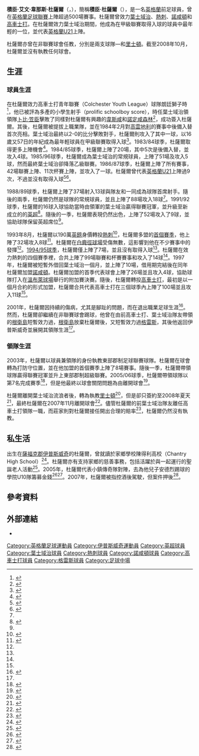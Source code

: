 {{noteTA
|T=zh-hans:杰森·杜萨尔;zh-hk:積臣·杜薩爾;zh-tw:傑森·杜薩爾;
|G1=足球
|G2=英超
|G3=FAcup
|1=zh-hans:杰森·杜萨尔;zh-hk:積臣·杜薩爾;zh-tw:傑森·杜薩爾;
|2=zh-hans:杜萨尔;zh-hk:杜薩爾;zh-tw:杜薩爾;
|3=zh-hans:温布利球场;zh-hk:溫布萊球場;zh-tw:溫布萊球場;
|4=zh-hans:杰森·欧文·怀南斯·杜萨尔;zh-hk:積臣·艾文·韋那斯·杜薩爾;zh-tw:傑森·艾文·韋那斯·杜薩爾;
}}
{{Football manager infobox
| playername = 積臣·杜薩爾<br />Jason Dozzell
| fullname = Jason Irvin Winans Dozzell<ref name="wwitfc">{{en}}{{Cite book | first=Dean | last= Hayes| title = The Who's Who of Ipswich Town | isbn=1859835155 | publisher = Breedon Books | pages=52–53}}</ref>
| image = 
| dateofbirth = {{birth date and age|1967|12|9|df=y}}
| cityofbirth = [[伊普斯威奇|伊普斯威奇]]
| countryofbirth = [[英格蘭|英格蘭]]
| height = {{height|m=1.85}}
| currentclub = --
| position = [[中場|中場]]
| youthyears = 
| youthclubs =
| years = 1983–93<br />1993–97<br />1997<br />1997–98<br />1998–02<br />2002<br />2002
| clubs = [[葉士域治足球會|葉士域治]]<br />[[熱刺足球會|熱刺]]<br />→ [[葉士域治足球會|葉士域治]] (借用)<br /> [[諾咸頓城足球會|諾咸頓]]<br />[[高車士打足球會|高車士打]]<br />[[肯維島足球會|根衛島]]<br />[[格雷斯足球會|格雷斯]]<br />'''總計'''
| caps(goals) = 340 (53)<br />{{0}}84 (13)<br />{{0}}{{0}}8 {{0}}(1)<br />{{0}}22 {{0}}(4)<br />{{0}}91 {{0}}(9)<br />{{0}}{{0}}4 {{0}}(0)<br />{{0}}{{0}}1 {{0}}(0)<br/>'''550''' ('''80''')
| manageryears = 2003–06<br />2006–07
| managerclubs = {{Link-en|葉士域治流浪者|Ipswich Wanderers F.C.}}<br />[[里士頓|里士頓]]
| nationalyears = 1986–89
| nationalteam = [[英格蘭21歲以下足球代表隊|英格蘭U21]]
| nationalcaps(goals) = {{0}}{{0}}9 {{0}}(0)
}}
'''積臣·艾文·韋那斯·杜薩爾'''（{{lang-en|Jason Irvin Winans Dozzell}}，{{bd|1967年|12月9日|catIdx=Dozzell, Jason}}），簡稱'''積臣·杜薩爾'''（{{lang-en|Jason Dozzell}}），是一名[[英格蘭|英格蘭]]前足球員，曾在[[英格蘭足球聯賽|英格蘭足球聯賽]]上陣超過500場賽事。杜薩爾曾效力[[葉士域治足球會|葉士域治]]、[[熱刺足球會|熱刺]]、[[諾咸頓城足球會|諾咸頓]]和[[高車士打足球會|高車士打]]。在杜薩爾效力葉士域治期間，他成為在甲級聯賽取得入球的球員中最年輕的一位，並代表[[英格蘭21歲以下足球代表隊|英格蘭U21]]上陣。

杜薩爾亦曾在非聯賽球會任教，分別是兩支{{Link-en|東部郡制足球聯賽|Eastern Counties Football League}}球隊—{{Link-en|葉士域治流浪者|Ipswich Wanderers F.C.}}和[[里士頓|里士頓]]。截至2008年10月，杜薩爾並沒有執教任何球會。

== 生涯 ==
=== 球員生涯 ===

在杜薩爾效力高車士打青年聯賽（Colchester Youth League）球隊朗廷獅子時<ref>{{en}}{{Cite web | url = http://archive.thurrockgazette.co.uk/1998/10/14/229806.html | work = Thurrock Gazette | date = 1998-10-14 | accessdate = 2008-10-09| title = Soccer: Dozzell signs for U's...at last}}{{dead link|date=October 2015}}</ref>，他已被評為多產的小學生射手（prolific schoolboy score），時任葉士域治領領隊[[卜比·笠臣|卜比·笠臣]]擊敗了同樣對杜薩爾有興趣的[[韋斯咸足球會|韋斯咸]]和[[諾定咸森林|諾定咸森林]]<ref name="curtain">{{en}}{{Cite web | url = http://archive.echo-news.co.uk/2001/10/12/172821.html| title = Soccer: Dozzell's final curtain...| author=Francis Ponder|date = 2001-10-12|accessdate=2008-11-05}}{{dead link|date=October 2015}}</ref>，成功簽入杜薩爾。其後，杜薩爾被{{Link-en|卜比·費格遜|Bobby Ferguson (footballer born 1938)}}提拔上職業隊，並在1984年2月對[[高雲地利足球會|高雲地利]]的賽事中後備入替首次亮相。葉士域治最終以2-0的比分擊敗對手，杜薩爾則攻入了其中一球，以16歲又57日的年紀成為最年輕球員在甲級聯賽取得入球<ref name="Teenage star set to shine">{{en}}{{cite news|url=http://www.eveningstar.co.uk/content/eveningstar/news/story.aspx?brand=ESTOnline&category=News&tBrand=ESTOnline&tCategory=News&itemid=IPED25%20Oct%202007%2007%3A06%3A10%3A037 |title=Teenage star set to shine |date=2007-10-24 |work=Evening Star |accessdate=2008-08-09 |deadurl=yes |archiveurl=https://web.archive.org/web/20070317011632/http://www.eveningstar.co.uk/content/eveningstar/news/story.aspx?brand=ESTOnline |archivedate=2007-03-17 }}</ref>。1983/84球季，杜薩爾取得更多上陣機會<ref name="poa">{{en}}{{Cite web|url=http://www.tmwmtt.com/sql/players/profile.phtml?fullname=Jason+Dozzell |title=Jason Dozzell |publisher=Pride of Anglia |accessdate=2008-10-08 |deadurl=yes |archiveurl=https://web.archive.org/web/20071217152033/http://www.tmwmtt.com/sql/players/profile.phtml?fullname=Jason%20Dozzell |archivedate=2007-12-17 }}</ref>。1984/85球季，杜薩爾上陣了20場，其中5次是後備入替，並攻入4球。1985/96球季，杜薩爾成為葉士域治的常規球員，上陣了51場及攻入5球，然而最終葉士域治卻降落乙級聯賽。1986/87球季，杜薩爾上陣了所有賽事，42場聯賽上陣、11次杯賽上陣，並攻入了一球。杜薩爾曾代表[[英格蘭21歲以下足球代表隊|英格蘭U21]]上陣過9次，不過並沒有取得入球<ref>{{en}}{{Cite web|url=http://www.thefa.com/England/U21s/Players/Postings/2005/01/AllTime_Caps.htm |title=England Under-21 Caps |publisher=The Football Association |accessdate=2008-10-07 |deadurl=yes |archiveurl=https://archive.is/20050403221049/http://www.thefa.com/England/U21s/Players/Postings/2005/01/AllTime_Caps.htm |archivedate=2005-04-03 }}</ref><ref>{{en}}{{Cite web|url=http://www.thefa.com/England/U21s/Players/Postings/2005/02/AllTime_Goalscorers.htm |title=England Under-21 Goalscorers |publisher=The Football Association |accessdate=2008-10-07 |deadurl=yes |archiveurl=https://archive.is/20050406103353/http://www.thefa.com/England/U21s/Players/Postings/2005/02/AllTime_Goalscorers.htm |archivedate=2005-04-06 }}</ref>。

1988/89球季，杜薩爾上陣了37場射入13球與隊友{{Link-en|約翰·獲克|John Wark}}和{{Link-en|達利安·雅堅遜|Dalian Atkinson}}一同成為球隊首席射手。隨後的兩季，杜薩爾仍然是球隊的常規球員，並且上陣了88場攻入18球<ref name=poa/>。1991/92球季，杜薩爾的16球入球協助當時由{{Link-en|約翰·里爾|John Lyall}}領軍的葉士域治贏得聯賽冠軍，並升級至新成立的的[[英格蘭足球超級聯賽|英超]]<ref>{{en}}{{Cite web | url = http://news.bbc.co.uk/2/hi/sport/football/fa_carling_premiership/770087.stm | title = Avoiding the drop | publisher = BBC News | accessdate = 2008-10-09| date = 2000-05-30}}</ref>。隨後的一季，杜薩爾表現仍然出色，上陣了52場攻入了9球，並協助球隊保留英超席位<ref name="poa" />。 

1993年8月，杜薩爾以190萬[[英鎊|英鎊]]身價轉投[[熱刺足球會|熱刺]]<ref name="rocket ride">{{en}}{{Cite web | url = http://news.bbc.co.uk/sport2/hi/football/teams/e/everton/2346445.stm | title = Rocket ride to obscurity|date = 2001-10-21 | accessdate = 2008-10-09|publisher = BBC Sport}}</ref>，杜薩爾多盟的[[1993年至1994年英格蘭超級聯賽|首個賽季]]，他上陣了32場攻入8球<ref name="sporting heroes">{{en}}{{cite web |url=http://www.sporting-heroes.net/football-heroes/displayhero_club.asp?HeroID=17376 |title=Jason Dozzell |publisher=sporting-heroes.net |accessdate=2008-11-05}}</ref>。杜薩爾在[[白鹿徑球場|白鹿徑球場]]受傷無數，這影響到他在不少賽事中的發揮<ref name="rocket ride"/>。[[1994年至1995年英格蘭超級聯賽|1994/95球季]]，杜薩爾僅上陣了7場，並且沒有取得入球<ref name="sporting heroes"/>。杜薩爾在效力熱刺的四個賽季裡，合共上陣了99場聯賽和杯賽賽事和攻入了14球<ref name="poa" />。1997年，杜薩爾被短暫外借回葉士域治一個月，並上陣了10場，借用期完結後在同年杜薩爾加盟[[諾咸頓城足球會|諾咸頓]]。杜薩爾加盟的首季代表球會上陣了26場並且攻入4球，協助球隊打入在[[溫布萊球場_(1923年)|溫布萊球場]]舉行的附加賽決賽。隨後，杜薩爾轉投[[高車士打足球會|高車士打]]，最初是以一個月合約的形式加盟，杜薩爾合共代表高車士打在三個球季內上陣了100場並且攻入11球<ref name="poa" />。

2001年，杜薩爾因持續的傷病，尤其是腳趾的問題，而在退出職業足球生涯<ref>{{en}}{{Cite web | url = http://archive.thurrockgazette.co.uk/2001/9/21/173979.html | title = Jason has to call it a day|work = Thurrock Gazette|accessdate = 2008-10-09| date = 2001-09-21}}{{dead link|date=October 2015}}</ref>。然而，杜薩爾卻繼續在非聯賽球會踢球，他曾在由前高車士打、葉士域治隊友{{Link-en|尼爾·葛雷哥里|Neil Gregory}}帶領的[[根衛島|根衛島]]短暫效力過，[[根衛島|根衛島]]放棄杜薩爾後，又短暫效力過[[格雷斯足球會|格雷斯]]，其後他返回伊普斯威奇並展開其領隊生涯<ref name="poa" />。

=== 領隊生涯 ===

2003年，杜薩爾以球員兼領隊的身份執教東部郡制足球聯賽球隊{{Link-en|葉士域治流浪者|Ipswich Wanderers F.C.}}。杜薩爾在球會轉為打防守位置，並在他加盟的首個賽季上陣了8場賽事。隨後一季，杜薩爾帶領球隊贏得聯賽冠軍並升上東部郡制超級聯賽。2005/06球季，杜薩爾帶領球隊以第7名完成賽季<ref name="iw">{{en}}{{Cite web|url=http://www.ipswichwanderersfc.co.uk/clubHistory.htm |title=Ipswich Wanderers History |publisher=Ipswich Wanderers F.C. |accessdate=2008-10-08 |deadurl=yes |archiveurl=https://web.archive.org/web/20070510214939/http://www.ipswichwanderersfc.co.uk/clubHistory.htm |archivedate=2007-05-10 }}</ref>，但是他最終以球會關閉問題為由離開球會<ref>{{en}}{{Cite web | url = http://www.eveningstar.co.uk/content/eveningstar/sport/story.aspx?brand=ESTOnline&category=Sport&tBrand=ESTOnline&tCategory=zSport&itemid=IPED09%20May%202006%2011%3A51%3A07%3A903 | publisher = Evening Star|accessdate=2008-08-09|author = Mel Henderson | date =2006-05-09|title = Former Town star quits Wanderers}}</ref>。

杜薩爾離開葉士域治流浪者後，轉為執教[[里士頓|里士頓]]<ref name="Dozzell hoping to take management step">{{en}}{{cite news|url=http://www.eveningstar.co.uk/content/eveningstar/sport/story.aspx?brand=ESTOnline&category=Sport&tBrand=ESTOnline&tCategory=Sport&itemid=IPED17%20Apr%202007%2013%3A28%3A27%3A423|title=Dozzell hoping to take management step|date= 2007-04-07|publisher=Evening Star|accessdate=2008-08-09}}</ref>，但是卻只簽約至2008年夏天<ref>{{en}}{{Cite web | url = http://www.eveningstar.co.uk/content/eveningstar/sport/story.aspx?brand=ESTOnline&category=Sport&tBrand=ESTOnline&tCategory=Sport&itemid=IPED15%20Feb%202007%2012%3A03%3A03%3A013 | title = Dozzell seals new contract | publisher = Evening Star | accessdate = 2008-10-09 | date = 2007-02-16 | archive-date = 2007-02-21 | archive-url = https://web.archive.org/web/20070221134755/http://www.eveningstar.co.uk/content/eveningstar/sport/story.aspx?brand=ESTOnline&category=Sport&tBrand=ESTOnline&tCategory=sport&itemid=IPED15%20Feb%202007%2012%3A03%3A03%3A013 | dead-url = no }}</ref>，最終杜薩爾在2007年11月離開球會<ref>{{en}}{{Cite web|url=http://www.nonleaguedaily.com/news/index.php?&newsmode=FULL&nid=46315 |title=Club are at the crossroads |accessdate=2008-10-08 |date=2007-11-16 |publisher=Non League Today |deadurl=yes |archiveurl=https://web.archive.org/web/20120616151806/http://www.nonleaguedaily.com/news/index.php?&newsmode=FULL&nid=46315 |archivedate=2012-06-16 }}</ref>。儘管杜薩爾的前葉士域治隊友{{Link-en|傑林特·威廉斯|Geraint Williams}}離任高車士打領隊一職，而莊家則對杜薩爾接任開出合理的賠率<ref>{{en}}{{Cite web | url = http://www.eveningstar.co.uk/search/story.aspx?brand=ESTOnline&category=Sport&itemid=IPED25%20Sep%202008%2015:46:04:500&tBrand=ESTOnline&tCategory=search | publisher = Evening Star|accessdate = 2008-10-09|date = 2008-09-25| title = Symons is favourite for U's top job}}{{dead link|date=October 2015}}</ref>，杜薩爾仍然沒有執教。

== 私生活 ==
出生在[[薩福克郡|薩福克郡]][[伊普斯威奇|伊普斯威奇]]的杜薩爾，曾就讀於家鄉學校陳得利高校（Chantry High School）<ref>{{en}}{{Cite web | url = http://www.eadt.co.uk/content/eadt/news/story.aspx?brand=EADOnline&category=News&tBrand=EADOnline&tCategory=News&itemid=IPED25%20Dec%202007%2021%3A23%3A12%3A947 | title = Ex-Town star on drink-drive charge | publisher = ''East Anglian Daily Times'' | accessdate = 2008-10-08 | date = 2007-12-06}}</ref>。杜薩爾亦有支持家鄉的慈善事務，包括活躍於與{{Link-en|愛心葉士域治|SGR-FM}}一起運行的聖誕老人活動<ref>{{en}}{{Cite web | url = http://www.sgrfm.co.uk/Article.asp?id=367554| publisher = SGR-FM | accessdate = 2008-10-09|title = Jason Dozzell}}</ref>。2005年，杜薩爾代表小鎮傳奇隊對陣{{Link-en|早晨足球|Soccer AM}}，去為他兒子安德烈踢球的學院U10隊籌募金錢<ref>{{en}}{{Cite web|url=http://www.itfc.premiumtv.co.uk/page/NewsDetail/0,,10272~651784,00.html |publisher=Ipswich Town F.C. |accessdate=2008-10-09 |date=2005-04-21 |title=Town legends face Soccer AM X1 |deadurl=yes |archiveurl=https://web.archive.org/web/20120217004232/http://www.itfc.co.uk/page/NewsDetail/0%2C%2C10272~651784%2C00.html |archivedate=2012-02-17 }}</ref><ref>{{en}}{{Cite web | url = http://www.timesonline.co.uk/tol/sport/football/football_league/article4837264.ece | accessdate = 2008-10-09| date = 2008-09-28| title = Caught in Time: Field day for Tractor Boys | work = The Times|author=Derek Clements}}</ref>。2007年，杜薩爾被指控酒後駕駛，但案件押後<ref>{{en}}{{Cite web | url = http://www.eadt.co.uk/content/eadt/news/story.aspx?brand=EADOnline&category=News&tBrand=EADOnline&tCategory=News&itemid=IPED31%20Dec%202007%2010%3A41%3A24%3A617 | title = Ex-Town star's court hearing adjourned | accessdate = 2008-10-08| date = 2007-12-31 | publisher = ''East Anglian Daily Times''}}</ref>。

== 參考資料 ==
{{reflist|2}}

== 外部連結 ==
*{{en}}{{soccerbase|id=2159|name=積臣·杜薩爾}}

{{DEFAULTSORT:Dozzell, Jason}}
[[Category:英格蘭足球運動員|Category:英格蘭足球運動員]]
[[Category:伊普斯威奇運動員|Category:伊普斯威奇運動員]]
[[Category:英超球員|Category:英超球員]]
[[Category:葉士域治球員|Category:葉士域治球員]]
[[Category:熱刺球員|Category:熱刺球員]]
[[Category:諾咸頓球員|Category:諾咸頓球員]]
[[Category:高車士打球員|Category:高車士打球員]]
[[Category:格雷斯球員|Category:格雷斯球員]]
[[Category:足球中場|Category:足球中場]]
